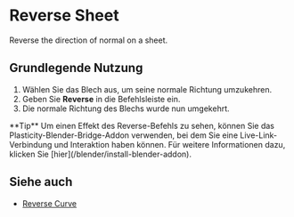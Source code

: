 
# Reverse Sheet

<Reference shortcut="" command="Reverse" button=""/>

Reverse the direction of normal on a sheet. 

## Grundlegende Nutzung

1. Wählen Sie das Blech aus, um seine normale Richtung umzukehren.
2. Geben Sie **Reverse** in die Befehlsleiste ein.
3. Die normale Richtung des Blechs wurde nun umgekehrt.
<VideoPlayer fileName="reverse-sheet"/>

<Callout type="info" emoji="💡">
**Tip** 
Um einen Effekt des Reverse-Befehls zu sehen, können Sie das Plasticity-Blender-Bridge-Addon verwenden, bei dem Sie eine Live-Link-Verbindung und Interaktion haben können. Für weitere Informationen dazu, klicken Sie [hier](/blender/install-blender-addon).

</Callout>

## Siehe auch
- [Reverse Curve](/sketch/reverse-curve)


